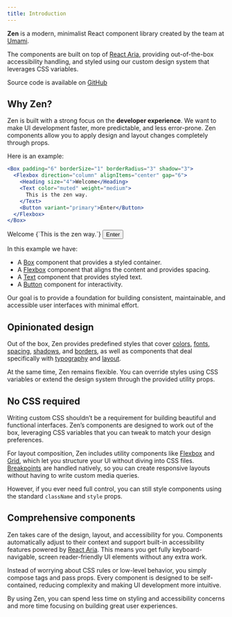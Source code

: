 ```yaml
---
title: Introduction
---
```


**Zen** is a modern, minimalist React component library created by the team at [Umami](https://umami.is).

The components are built on top of [React Aria](https://react-spectrum.adobe.com/react-aria/), providing
out-of-the-box accessibility handling, and styled using our custom design system that leverages CSS variables.

Source code is available on [GitHub](https://github.com/umami-software/react-zen)

## Why Zen?

Zen is built with a strong focus on the **developer experience**. We want to make UI development faster, more predictable, and less error-prone.
Zen components allow you to apply design and layout changes completely through props.

Here is an example:

```jsx
<Box padding="6" borderSize="1" borderRadius="3" shadow="3">
  <Flexbox direction="column" alignItems="center" gap="6">
    <Heading size="4">Welcome</Heading>
    <Text color="muted" weight="medium">
      This is the zen way.
    </Text>
    <Button variant="primary">Enter</Button>
  </Flexbox>
</Box>
```

<Example>
  <Box padding="6" borderSize="1" borderRadius="3" shadow="3">
    <Flexbox direction="column" alignItems="center" gap="6">
      <Heading size="4">Welcome</Heading>
      <Text color="muted" weight="medium">{`This is the zen way.`}</Text>
      <Button variant="primary">Enter</Button>
    </Flexbox>
  </Box>
</Example>

In this example we have:

- A [Box](/docs/layout/box) component that provides a styled container.
- A [Flexbox](/docs/layout/flexbox) component that aligns the content and provides spacing.
- A [Text](/docs/typography/text) component that provides styled text.
- A [Button](/docs/components/button) component for interactivity.

Our goal is to provide a foundation for building consistent, maintainable, and accessible user interfaces with minimal effort.

## Opinionated design

Out of the box, Zen provides predefined styles that cover
[colors](/docs/design/colors),
[fonts](/docs/design/fonts),
[spacing](/docs/design/spacing),
[shadows](/docs/design/shadows),
and [borders](/docs/design/borders),
as well as components that deal specifically with [typography](/docs/typography/text) and [layout](/docs/layout/box).

At the same time, Zen remains flexible. You can override styles using CSS variables or extend the design system through the provided utility props.

## No CSS required

Writing custom CSS shouldn’t be a requirement for building beautiful and functional interfaces. Zen’s components are designed to work out of the box, leveraging CSS variables that you can tweak to match your design preferences.

For layout composition, Zen includes utility components like [Flexbox](/docs/layout/flexbox) and [Grid](/docs/layout/grid), which let you structure your UI without diving into CSS files.
[Breakpoints](/docs/design/breakpoints) are handled natively, so you can create responsive layouts without having to write custom media queries.

However, if you ever need full control, you can still style components using the standard `className` and `style` props.

## Comprehensive components

Zen takes care of the design, layout, and accessibility for you. Components automatically adjust to their context and support built-in accessibility features powered by [React Aria](https://react-spectrum.adobe.com/react-aria/). This means you get fully keyboard-navigable, screen reader-friendly UI elements without any extra work.

Instead of worrying about CSS rules or low-level behavior, you simply compose tags and pass props. Every component is designed to be self-contained, reducing complexity and making UI development more intuitive.

By using Zen, you can spend less time on styling and accessibility concerns and more time focusing on building great user experiences.
